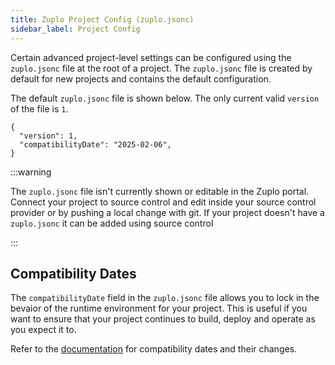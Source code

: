 ```yaml
---
title: Zuplo Project Config (zuplo.jsonc)
sidebar_label: Project Config
---
```


Certain advanced project-level settings can be configured using the
`zuplo.jsonc` file at the root of a project. The `zuplo.jsonc` file is created
by default for new projects and contains the default configuration.

The default `zuplo.jsonc` file is shown below. The only current valid `version`
of the file is `1`.

```jsonc
{
  "version": 1,
  "compatibilityDate": "2025-02-06",
}
```

:::warning

The `zuplo.jsonc` file isn't currently shown or editable in the Zuplo portal.
Connect your project to source control and edit inside your source control
provider or by pushing a local change with git. If your project doesn't have a
`zuplo.jsonc` it can be added using source control

:::

## Compatibility Dates

The `compatibilityDate` field in the `zuplo.jsonc` file allows you to lock in
the bevaior of the runtime environment for your project. This is useful if you
want to ensure that your project continues to build, deploy and operate as you
expect it to.

Refer to the [documentation](./compatibility-dates.mdx) for compatibility dates
and their changes.
